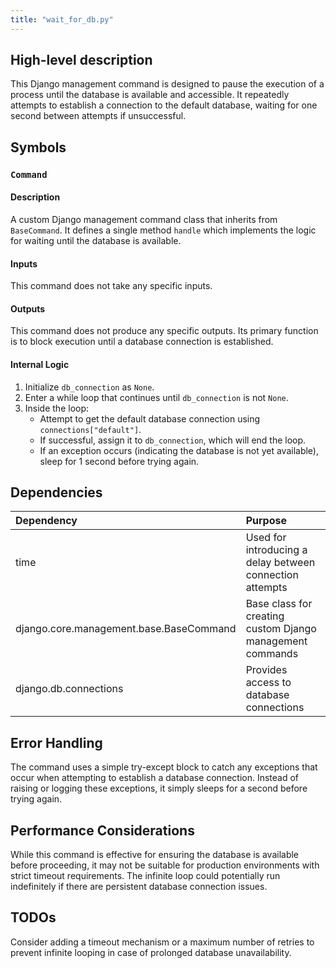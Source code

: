 ```yaml
---
title: "wait_for_db.py"
---
```


## High-level description
This Django management command is designed to pause the execution of a process until the database is available and accessible. It repeatedly attempts to establish a connection to the default database, waiting for one second between attempts if unsuccessful.

## Symbols

### `Command`
#### Description
A custom Django management command class that inherits from `BaseCommand`. It defines a single method `handle` which implements the logic for waiting until the database is available.

#### Inputs
This command does not take any specific inputs.

#### Outputs
This command does not produce any specific outputs. Its primary function is to block execution until a database connection is established.

#### Internal Logic
1. Initialize `db_connection` as `None`.
2. Enter a while loop that continues until `db_connection` is not `None`.
3. Inside the loop:
   - Attempt to get the default database connection using `connections["default"]`.
   - If successful, assign it to `db_connection`, which will end the loop.
   - If an exception occurs (indicating the database is not yet available), sleep for 1 second before trying again.

## Dependencies
| Dependency | Purpose |
|:-----------|:--------|
| time | Used for introducing a delay between connection attempts |
| django.core.management.base.BaseCommand | Base class for creating custom Django management commands |
| django.db.connections | Provides access to database connections |

## Error Handling
The command uses a simple try-except block to catch any exceptions that occur when attempting to establish a database connection. Instead of raising or logging these exceptions, it simply sleeps for a second before trying again.

## Performance Considerations
While this command is effective for ensuring the database is available before proceeding, it may not be suitable for production environments with strict timeout requirements. The infinite loop could potentially run indefinitely if there are persistent database connection issues.

## TODOs
Consider adding a timeout mechanism or a maximum number of retries to prevent infinite looping in case of prolonged database unavailability.